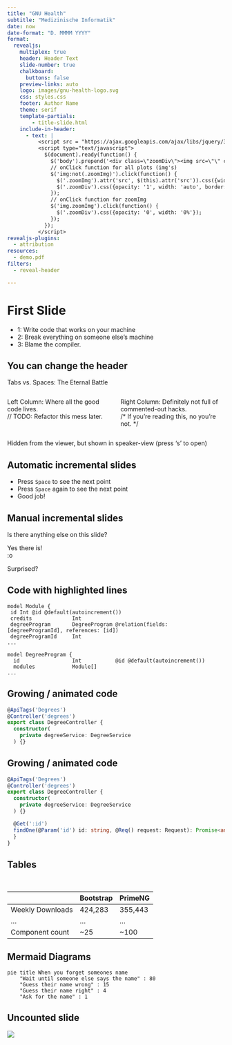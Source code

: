 ```yaml
---
title: "GNU Health"
subtitle: "Medizinische Informatik"
date: now
date-format: "D. MMMM YYYY"
format:
  revealjs:
    multiplex: true
    header: Header Text
    slide-number: true
    chalkboard:
      buttons: false
    preview-links: auto
    logo: images/gnu-health-logo.svg
    css: styles.css
    footer: Author Name
    theme: serif
    template-partials:
        - title-slide.html
    include-in-header:
      - text: |
          <script src = "https://ajax.googleapis.com/ajax/libs/jquery/3.4.1/jquery.min.js""></script>
          <script type="text/javascript">
            $(document).ready(function() {
              $('body').prepend('<div class=\"zoomDiv\"><img src=\"\" class=\"zoomImg\"></div>');
              // onClick function for all plots (img's)
              $('img:not(.zoomImg)').click(function() {
                $('.zoomImg').attr('src', $(this).attr('src')).css({width: '100%'});
                $('.zoomDiv').css({opacity: '1', width: 'auto', border: '1px solid white', borderRadius: '5px', position: 'fixed', top: '50%', left: '50%', marginRight: '-50%', transform: 'translate(-50%, -50%)', boxShadow: '0px 0px 50px #888888', zIndex: '50', overflow: 'auto', maxHeight: '100%'});
              });
              // onClick function for zoomImg
              $('img.zoomImg').click(function() {
                $('.zoomDiv').css({opacity: '0', width: '0%'});
              });
            });
          </script>
revealjs-plugins:
  - attribution
resources:
  - demo.pdf
filters:
  - reveal-header

---
```


# First Slide  
- 1: Write code that works on your machine
- 2: Break everything on someone else’s machine
- 3: Blame the compiler. 


## You can change the header
::: header
Tabs vs. Spaces: The Eternal Battle
:::

::: {.columns}

::: {.column width="50%"}
Left Column: Where all the good code lives.  
// TODO: Refactor this mess later.
:::

::: {.column width="50%"}
Right Column: Definitely not full of commented-out hacks.  
/* If you're reading this, no you’re not. */
:::

:::

::: notes
Hidden from the viewer, but shown in speaker-view (press 's' to open)
:::


## Automatic incremental slides
::: {.incremental}
- Press `Space` to see the next point
- Press `Space` again to see the next point
- Good job!
:::

## Manual incremental slides

Is there anything else on this slide?

::: {.fragment}
Yes there is! <br>
:o 
:::

::: {.fragment}
Surprised?
:::


## Code with highlighted lines {auto-animate="true" visibility="uncounted"}
```prisma {code-line-numbers="4-5,8-10"}
model Module {
 id Int @id @default(autoincrement())
 credits             Int
 degreeProgram       DegreeProgram @relation(fields: [degreeProgramId], references: [id])
 degreeProgramId     Int
...

model DegreeProgram {
  id                 Int           @id @default(autoincrement())
  modules            Module[]
...
``` 

## Growing / animated code {auto-animate="true"}
```ts {code-line-numbers="3|4-6|1-2"}
@ApiTags('Degrees')
@Controller('degrees')
export class DegreeController {
  constructor(
    private degreeService: DegreeService
  ) {}
```
## Growing / animated code  {auto-animate="true" visibility="uncounted"}
```ts {code-line-numbers="8-10"}
@ApiTags('Degrees')
@Controller('degrees')
export class DegreeController {
  constructor(
    private degreeService: DegreeService
  ) {}

  @Get(':id')
  findOne(@Param('id') id: string, @Req() request: Request): Promise<any> {
  }
}
```


## Tables
<br>

|                  | Bootstrap  | PrimeNG  |
|------------------|--------|--------|
| Weekly Downloads | 424,283   | 355,443   |
| ...              | ...   | ...   |
| Component count  | ~25   | ~100   |




## Mermaid Diagrams

```mermaid
pie title When you forget someones name
    "Wait until someone else says the name" : 80
    "Guess their name wrong" : 15
    "Guess their name right" : 4
    "Ask for the name" : 1
```


## Uncounted slide {visibility="uncounted"}
![](images/screenshot.jpg)